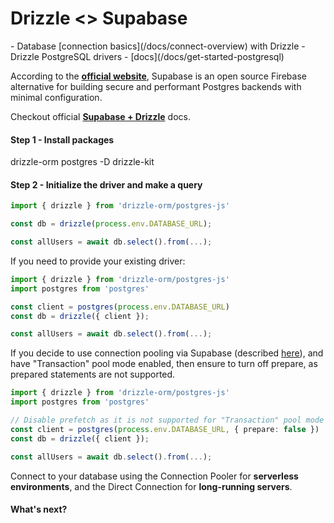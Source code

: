 
# Drizzle \<\> Supabase

<Prerequisites>
- Database [connection basics](/docs/connect-overview) with Drizzle
- Drizzle PostgreSQL drivers - [docs](/docs/get-started-postgresql)
</Prerequisites>

According to the **[official website](https://supabase.com/docs)**, Supabase is an open source Firebase alternative for building secure and performant Postgres backends with minimal configuration.

Checkout official **[Supabase + Drizzle](https://supabase.com/docs/guides/database/connecting-to-postgres#connecting-with-drizzle)** docs.

#### Step 1 - Install packages

<Npm>
drizzle-orm postgres
-D drizzle-kit
</Npm>

#### Step 2 - Initialize the driver and make a query

```typescript copy filename="index.ts"
import { drizzle } from 'drizzle-orm/postgres-js'

const db = drizzle(process.env.DATABASE_URL);

const allUsers = await db.select().from(...);
```

If you need to provide your existing driver:
```typescript copy filename="index.ts"
import { drizzle } from 'drizzle-orm/postgres-js'
import postgres from 'postgres'

const client = postgres(process.env.DATABASE_URL)
const db = drizzle({ client });

const allUsers = await db.select().from(...);
```

If you decide to use connection pooling via Supabase (described [here](https://supabase.com/docs/guides/database/connecting-to-postgres#connection-pooler)), and have "Transaction" pool mode enabled, then ensure to turn off prepare, as prepared statements are not supported. 

```typescript copy filename="index.ts"
import { drizzle } from 'drizzle-orm/postgres-js'
import postgres from 'postgres'

// Disable prefetch as it is not supported for "Transaction" pool mode 
const client = postgres(process.env.DATABASE_URL, { prepare: false })
const db = drizzle({ client });

const allUsers = await db.select().from(...);
```

Connect to your database using the Connection Pooler for **serverless environments**, and the Direct Connection for **long-running servers**.

#### What's next?

<WhatsNextPostgres/>

